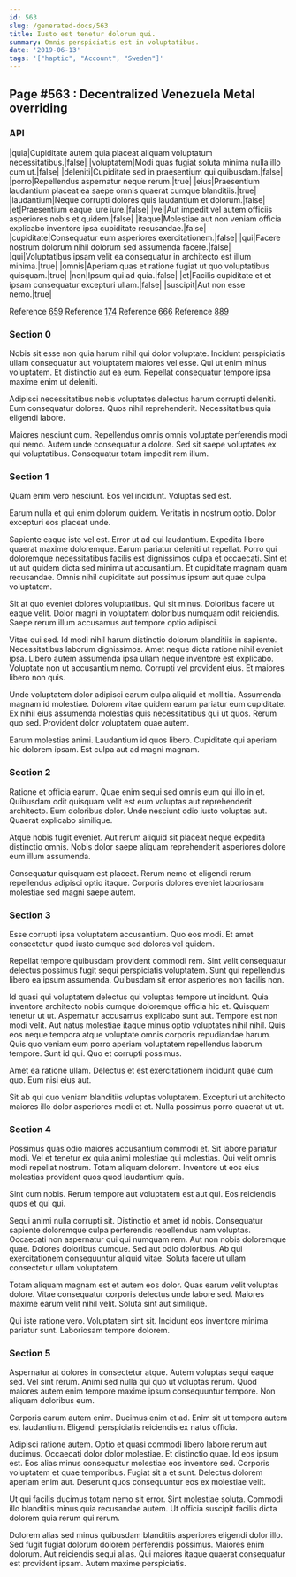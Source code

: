 ```yaml
---
id: 563
slug: /generated-docs/563
title: Iusto est tenetur dolorum qui.
summary: Omnis perspiciatis est in voluptatibus.
date: '2019-06-13'
tags: '["haptic", "Account", "Sweden"]'
---
```

<Partial />

## Page #563 : Decentralized Venezuela Metal overriding
### API

|quia|Cupiditate autem quia placeat aliquam voluptatum necessitatibus.|false|
|voluptatem|Modi quas fugiat soluta minima nulla illo cum ut.|false|
|deleniti|Cupiditate sed in praesentium qui quibusdam.|false|
|porro|Repellendus aspernatur neque rerum.|true|
|eius|Praesentium laudantium placeat ea saepe omnis quaerat cumque blanditiis.|true|
|laudantium|Neque corrupti dolores quis laudantium et dolorum.|false|
|et|Praesentium eaque iure iure.|false|
|vel|Aut impedit vel autem officiis asperiores nobis et quidem.|false|
|itaque|Molestiae aut non veniam officia explicabo inventore ipsa cupiditate recusandae.|false|
|cupiditate|Consequatur eum asperiores exercitationem.|false|
|qui|Facere nostrum dolorum nihil dolorum sed assumenda facere.|false|
|qui|Voluptatibus ipsam velit ea consequatur in architecto est illum minima.|true|
|omnis|Aperiam quas et ratione fugiat ut quo voluptatibus quisquam.|true|
|non|Ipsum qui ad quia.|false|
|et|Facilis cupiditate et et ipsam consequatur excepturi ullam.|false|
|suscipit|Aut non esse nemo.|true|

Reference [659](/generated-docs/659)
Reference [174](/generated-docs/174)
Reference [666](/generated-docs/666)
Reference [889](/generated-docs/889)


### Section 0
Nobis sit esse non quia harum nihil qui dolor voluptate. Incidunt perspiciatis ullam consequatur aut voluptatem maiores vel esse. Qui ut enim minus voluptatem. Et distinctio aut ea eum. Repellat consequatur tempore ipsa maxime enim ut deleniti.
 Adipisci necessitatibus nobis voluptates delectus harum corrupti deleniti. Eum consequatur dolores. Quos nihil reprehenderit. Necessitatibus quia eligendi labore.
 Maiores nesciunt cum. Repellendus omnis omnis voluptate perferendis modi qui nemo. Autem unde consequatur a dolore. Sed sit saepe voluptates ex qui voluptatibus. Consequatur totam impedit rem illum.
### Section 1
Quam enim vero nesciunt. Eos vel incidunt. Voluptas sed est.
 Earum nulla et qui enim dolorum quidem. Veritatis in nostrum optio. Dolor excepturi eos placeat unde.
 Sapiente eaque iste vel est. Error ut ad qui laudantium. Expedita libero quaerat maxime doloremque.
Earum pariatur deleniti ut repellat. Porro qui doloremque necessitatibus facilis est dignissimos culpa et occaecati. Sint et ut aut quidem dicta sed minima ut accusantium. Et cupiditate magnam quam recusandae. Omnis nihil cupiditate aut possimus ipsum aut quae culpa voluptatem.
 Sit at quo eveniet dolores voluptatibus. Qui sit minus. Doloribus facere ut eaque velit. Dolor magni in voluptatem doloribus numquam odit reiciendis. Saepe rerum illum accusamus aut tempore optio adipisci.
 Vitae qui sed. Id modi nihil harum distinctio dolorum blanditiis in sapiente. Necessitatibus laborum dignissimos. Amet neque dicta ratione nihil eveniet ipsa. Libero autem assumenda ipsa ullam neque inventore est explicabo.
Voluptate non ut accusantium nemo. Corrupti vel provident eius. Et maiores libero non quis.
 Unde voluptatem dolor adipisci earum culpa aliquid et mollitia. Assumenda magnam id molestiae. Dolorem vitae quidem earum pariatur eum cupiditate. Ex nihil eius assumenda molestias quis necessitatibus qui ut quos. Rerum quo sed. Provident dolor voluptatem quae autem.
 Earum molestias animi. Laudantium id quos libero. Cupiditate qui aperiam hic dolorem ipsam. Est culpa aut ad magni magnam.
### Section 2
Ratione et officia earum. Quae enim sequi sed omnis eum qui illo in et. Quibusdam odit quisquam velit est eum voluptas aut reprehenderit architecto. Eum doloribus dolor. Unde nesciunt odio iusto voluptas aut. Quaerat explicabo similique.
 Atque nobis fugit eveniet. Aut rerum aliquid sit placeat neque expedita distinctio omnis. Nobis dolor saepe aliquam reprehenderit asperiores dolore eum illum assumenda.
 Consequatur quisquam est placeat. Rerum nemo et eligendi rerum repellendus adipisci optio itaque. Corporis dolores eveniet laboriosam molestiae sed magni saepe autem.
### Section 3
Esse corrupti ipsa voluptatem accusantium. Quo eos modi. Et amet consectetur quod iusto cumque sed dolores vel quidem.
 Repellat tempore quibusdam provident commodi rem. Sint velit consequatur delectus possimus fugit sequi perspiciatis voluptatem. Sunt qui repellendus libero ea ipsum assumenda. Quibusdam sit error asperiores non facilis non.
 Id quasi qui voluptatem delectus qui voluptas tempore ut incidunt. Quia inventore architecto nobis cumque doloremque officia hic et. Quisquam tenetur ut ut. Aspernatur accusamus explicabo sunt aut. Tempore est non modi velit. Aut natus molestiae itaque minus optio voluptates nihil nihil.
Quis eos neque tempora atque voluptate omnis corporis repudiandae harum. Quis quo veniam eum porro aperiam voluptatem repellendus laborum tempore. Sunt id qui. Quo et corrupti possimus.
 Amet ea ratione ullam. Delectus et est exercitationem incidunt quae cum quo. Eum nisi eius aut.
 Sit ab qui quo veniam blanditiis voluptas voluptatem. Excepturi ut architecto maiores illo dolor asperiores modi et et. Nulla possimus porro quaerat ut ut.
### Section 4
Possimus quas odio maiores accusantium commodi et. Sit labore pariatur modi. Vel et tenetur ex quia animi molestiae qui molestias. Qui velit omnis modi repellat nostrum. Totam aliquam dolorem. Inventore ut eos eius molestias provident quos quod laudantium quia.
 Sint cum nobis. Rerum tempore aut voluptatem est aut qui. Eos reiciendis quos et qui qui.
 Sequi animi nulla corrupti sit. Distinctio et amet id nobis. Consequatur sapiente doloremque culpa perferendis repellendus nam voluptas.
Occaecati non aspernatur qui qui numquam rem. Aut non nobis doloremque quae. Dolores doloribus cumque. Sed aut odio doloribus. Ab qui exercitationem consequuntur aliquid vitae. Soluta facere ut ullam consectetur ullam voluptatem.
 Totam aliquam magnam est et autem eos dolor. Quas earum velit voluptas dolore. Vitae consequatur corporis delectus unde labore sed. Maiores maxime earum velit nihil velit. Soluta sint aut similique.
 Qui iste ratione vero. Voluptatem sint sit. Incidunt eos inventore minima pariatur sunt. Laboriosam tempore dolorem.
### Section 5
Aspernatur at dolores in consectetur atque. Autem voluptas sequi eaque sed. Vel sint rerum. Animi sed nulla qui quo ut voluptas rerum. Quod maiores autem enim tempore maxime ipsum consequuntur tempore. Non aliquam doloribus eum.
 Corporis earum autem enim. Ducimus enim et ad. Enim sit ut tempora autem est laudantium. Eligendi perspiciatis reiciendis ex natus officia.
 Adipisci ratione autem. Optio et quasi commodi libero labore rerum aut ducimus. Occaecati dolor dolor molestiae. Et distinctio quae. Id eos ipsum est.
Eos alias minus consequatur molestiae eos inventore sed. Corporis voluptatem et quae temporibus. Fugiat sit a et sunt. Delectus dolorem aperiam enim aut. Deserunt quos consequuntur eos ex molestiae velit.
 Ut qui facilis ducimus totam nemo sit error. Sint molestiae soluta. Commodi illo blanditiis minus quia recusandae autem. Ut officia suscipit facilis dicta dolorem quia rerum qui rerum.
 Dolorem alias sed minus quibusdam blanditiis asperiores eligendi dolor illo. Sed fugit fugiat dolorum dolorem perferendis possimus. Maiores enim dolorum. Aut reiciendis sequi alias. Qui maiores itaque quaerat consequatur est provident ipsam. Autem maxime perspiciatis.
